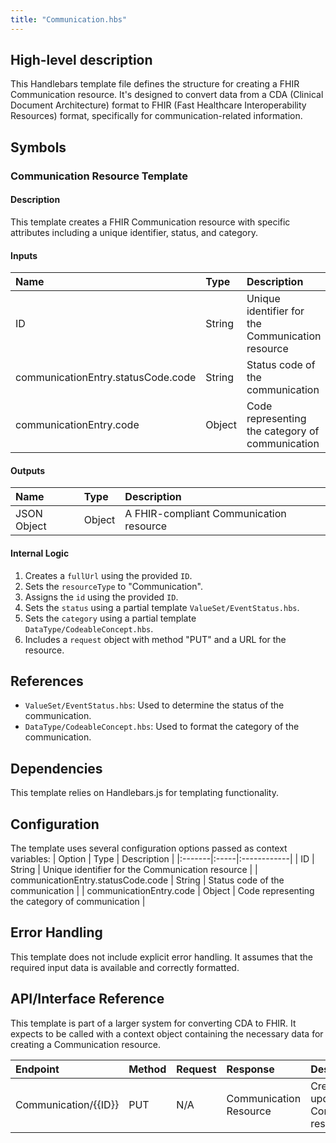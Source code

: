 ```yaml
---
title: "Communication.hbs"
---
```


## High-level description
This Handlebars template file defines the structure for creating a FHIR Communication resource. It's designed to convert data from a CDA (Clinical Document Architecture) format to FHIR (Fast Healthcare Interoperability Resources) format, specifically for communication-related information.

## Symbols

### Communication Resource Template
#### Description
This template creates a FHIR Communication resource with specific attributes including a unique identifier, status, and category.

#### Inputs
| Name | Type | Description |
|:-----|:-----|:------------|
| ID | String | Unique identifier for the Communication resource |
| communicationEntry.statusCode.code | String | Status code of the communication |
| communicationEntry.code | Object | Code representing the category of communication |

#### Outputs
| Name | Type | Description |
|:-----|:-----|:------------|
| JSON Object | Object | A FHIR-compliant Communication resource |

#### Internal Logic
1. Creates a `fullUrl` using the provided `ID`.
2. Sets the `resourceType` to "Communication".
3. Assigns the `id` using the provided `ID`.
4. Sets the `status` using a partial template `ValueSet/EventStatus.hbs`.
5. Sets the `category` using a partial template `DataType/CodeableConcept.hbs`.
6. Includes a `request` object with method "PUT" and a URL for the resource.

## References
- `ValueSet/EventStatus.hbs`: Used to determine the status of the communication.
- `DataType/CodeableConcept.hbs`: Used to format the category of the communication.

## Dependencies
This template relies on Handlebars.js for templating functionality.

## Configuration
The template uses several configuration options passed as context variables:
| Option | Type | Description |
|:-------|:-----|:------------|
| ID | String | Unique identifier for the Communication resource |
| communicationEntry.statusCode.code | String | Status code of the communication |
| communicationEntry.code | Object | Code representing the category of communication |

## Error Handling
This template does not include explicit error handling. It assumes that the required input data is available and correctly formatted.

## API/Interface Reference
This template is part of a larger system for converting CDA to FHIR. It expects to be called with a context object containing the necessary data for creating a Communication resource.

| Endpoint | Method | Request | Response | Description |
|:---------|:-------|:--------|:---------|:------------|
| Communication/{{ID}} | PUT | N/A | Communication Resource | Creates or updates a Communication resource |